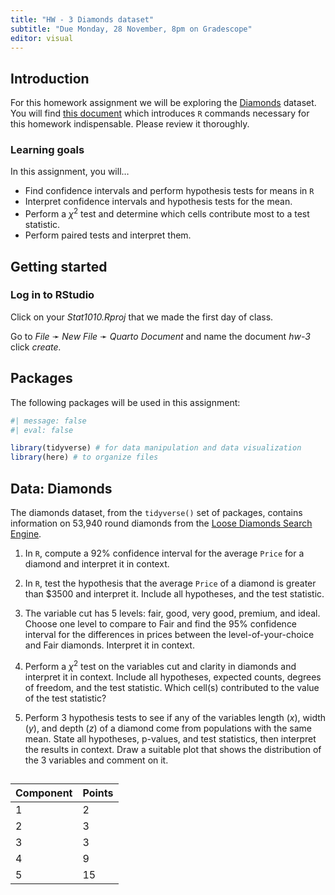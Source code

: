 ```yaml
---
title: "HW - 3 Diamonds dataset"
subtitle: "Due Monday, 28 November, 8pm on Gradescope"
editor: visual
---
```


## Introduction

For this homework assignment we will be exploring the [Diamonds](https://www.diamondse.info/) dataset. You will find [this document](https://stats1010-f22.github.io/website/supplemental/tests_R.html#comparison) which introduces `R` commands necessary for this homework indispensable. Please review it thoroughly.

### Learning goals

In this assignment, you will...

-   Find confidence intervals and perform hypothesis tests for means in `R`
-   Interpret confidence intervals and hypothesis tests for the mean.
-   Perform a $\chi^2$ test and determine which cells contribute most to a test statistic.
-   Perform paired tests and interpret them.

## Getting started

### Log in to RStudio

Click on your *Stat1010.Rproj* that we made the first day of class.

Go to *File* ➛ *New File* ➛ *Quarto Document* and name the document *hw-3* click *create.*

## Packages

The following packages will be used in this assignment:

```r
#| message: false
#| eval: false

library(tidyverse) # for data manipulation and data visualization
library(here) # to organize files
```

## Data: Diamonds

The diamonds dataset, from the `tidyverse()` set of packages, contains information on 53,940 round diamonds from the [Loose Diamonds Search Engine](https://www.diamondse.info/).

1.  In `R`, compute a 92% confidence interval for the average `Price` for a diamond and interpret it in context.

2.  In `R`, test the hypothesis that the average `Price` of a diamond is greater than \$3500 and interpret it. Include all hypotheses, and the test statistic.

3.  The variable cut has 5 levels: fair, good, very good, premium, and ideal. Choose one level to compare to Fair and find the 95% confidence interval for the differences in prices between the level-of-your-choice and Fair diamonds. Interpret it in context.

4.  Perform a $\chi^2$ test on the variables cut and clarity in diamonds and interpret it in context. Include all hypotheses, expected counts, degrees of freedom, and the test statistic. Which cell(s) contributed to the value of the test statistic?

5.  Perform 3 hypothesis tests to see if any of the variables length ($x$), width ($y$), and depth ($z$) of a diamond come from populations with the same mean. State all hypotheses, p-values, and test statistics, then interpret the results in context. Draw a suitable plot that shows the distribution of the 3 variables and comment on it.

## 

| Component | Points |
|-----------|--------|
| 1         | 2      |
| 2         | 3      |
| 3         | 3      |
| 4         | 9      |
| 5         | 15     |
